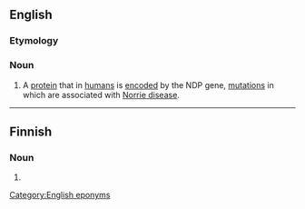 ==English==

===Etymology===
{{suffix|Norrie|in|lang=en}}

===Noun===
{{en-noun|-}}
{{wikipedia}}
# {{lb|en|biochemistry}} A [[protein]] that in [[human]]s is [[encode]]d by the NDP gene, [[mutation]]s in which are associated with [[Norrie disease]].

----

==Finnish==

===Noun===
{{head|fi|noun form}}

# {{fi-form of|case=genitive|pl=singular|norri}}

[[Category:English eponyms]]